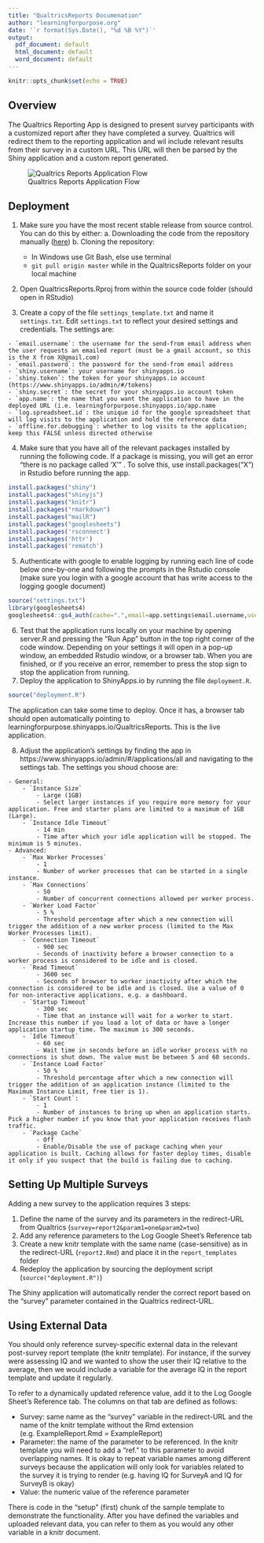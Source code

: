 ```yaml
---
title: "QualtricsReports Documenation"
author: "learningforpurpose.org"
date: '`r format(Sys.Date(), "%d %B %Y")`'
output:
  pdf_document: default
  html_document: default
  word_document: default
---
```


```r
knitr::opts_chunk$set(echo = TRUE)
```

## Overview

The Qualtrics Reporting App is designed to present survey participants with a customized report after they have completed a survey. Qualtrics will redirect them to the reporting application and wil include relevant results from their survey in a custom URL. This URL will then be parsed by the Shiny application and a custom report generated.

![Qualtrics Reports Application Flow](QualtricsAppFlow.png)

## Deployment

  1. Make sure you have the most recent stable release from source control. You can do this by either:
    a. Downloading the code from the repository manually ([here](https://bitbucket.org/ericscheier/qualtricsreports-shiny-app/downloads/))
    b. Cloning the repository:
    
      - In Windows use Git Bash, else use terminal
      - `git pull origin master` while in the QualtricsReports folder on your local machine
  2. Open QualtricsReports.Rproj from within the source code folder (should open in RStudio)
  3. Create a copy of the file `settings_template.txt` and name it `settings.txt`. Edit `settings.txt` to reflect your desired settings and credentials. The settings are:
    
    - `email.username`: the username for the send-from email address when the user requests an emailed report (must be a gmail account, so this is the X from X@gmail.com)
    - `email.password`: the password for the send-from email address
    - `shiny.username`: your username for shinyapps.io
    - `shiny.token`: the token for your shinyapps.io account (https://www.shinyapps.io/admin/#/tokens)
    - `shiny.secret`: the secret for your shinyapps.io account token
    - `app.name`: the name that you want the application to have in the deployed URL (i.e. learningforpurpose.shinyapps.io/app.name
    - `log.spreadsheet.id`: the unique id for the google spreadsheet that will log visits to the application and hold the reference data
    - `offline.for.debugging`: whether to log visits to the application; keep this FALSE unless directed otherwise
  4. Make sure that you have all of the relevant packages installed by running the following code. If a package is missing, you will get an error “there is no package called ‘X’” . To solve this, use install.packages(“X”) in Rstudio before running the app.
```r
install.packages("shiny")
install.packages("shinyjs")
install.packages("knitr")
install.packages("rmarkdown")
install.packages("mailR")
install.packages("googlesheets")
install.packages('rsconnect')
install.packages('httr')
install.packages('rematch')
```
  5. Authenticate with google to enable logging by running each line of code below one-by-one and following the prompts in the Rstudio console (make sure you login with a google account that has write access to the logging google document)
```r
source("settings.txt")
library(googlesheets4)
googlesheets4::gs4_auth(cache=".",email=app.settings$email.username,use_oob=TRUE)
```
  6. Test that the application runs locally on your machine by opening server.R and pressing the “Run App” button in the top right corner of the code window. Depending on your settings it will open in a pop-up window, an embedded Rstudio window, or a browser tab. When you are finished, or if you receive an error, remember to press the stop sign to stop the application from running.
  7. Deploy the application to ShinyApps.io by running the file `deployment.R`.
```r
source("deployment.R")
```
The application can take some time to deploy. Once it has, a browser tab should open automatically pointing to learningforpurpose.shinyapps.io/QualtricsReports. This is the live application.

  8. Adjust the application's settings by finding the app in https://www.shinyapps.io/admin/#/applications/all and navigating to the settings tab. The settings you shoud choose are:
    
    - General:
        - `Instance Size`
            - Large (1GB)
            - Select larger instances if you require more memory for your application. Free and starter plans are limited to a maximum of 1GB (Large).
        - `Instance Idle Timeout`
            - 14 min
            - Time after which your idle application will be stopped. The minimum is 5 minutes.
    - Advanced:
        - `Max Worker Processes`
            - 1
            - Number of worker processes that can be started in a single instance.
        - `Max Connections`
            - 50
            - Number of concurrent connections allowed per worker process.
        - `Worker Load Factor`
            - 5 %
            - Threshold percentage after which a new connection will trigger the addition of a new worker process (limited to the Max Worker Processes limit).
        - `Connection Timeout`
            - 900 sec
            - Seconds of inactivity before a browser connection to a worker process is considered to be idle and is closed.
        - `Read Timeout`
            - 3600 sec
            - Seconds of browser to worker inactivity after which the connection is considered to be idle and is closed. Use a value of 0 for non-interactive applications, e.g. a dashboard.
        - `Startup Timeout`
            - 300 sec
            - Time that an instance will wait for a worker to start. Increase this number if you load a lot of data or have a longer application startup time. The maximum is 300 seconds.
        - `Idle Timeout`
            - 60 sec
            - Wait time in seconds before an idle worker process with no connections is shut down. The value must be between 5 and 60 seconds.
        - `Instance Load Factor`
            - 50 %
            - Threshold percentage after which a new connection will trigger the addition of an application instance (limited to the Maximum Instance Limit, free tier is 1).
        - `Start Count`:
            - 1
            - Number of instances to bring up when an application starts. Pick a higher number if you know that your application receives flash traffic.
        - `Package Cache`
            - Off
            - Enable/Disable the use of package caching when your application is built. Caching allows for faster deploy times, disable it only if you suspect that the build is failing due to caching.

## Setting Up Multiple Surveys
Adding a new survey to the application requires 3 steps:

1. Define the name of the survey and its parameters in the redirect-URL from Qualtrics (`survey=report2&param1=one&param2=two`)
2. Add any reference parameters to the Log Google Sheet’s Reference tab
3. Create a new knitr template with the same name (case-sensitive) as in the redirect-URL (`report2.Rmd`) and place it in the `report_templates` folder
4. Redeploy the application by sourcing the deployment script (`source("deployment.R")`)

The Shiny application will automatically render the correct report based on the “survey” parameter contained in the Qualtrics redirect-URL.


## Using External Data

You should only reference survey-specific external data in the relevant post-survey report template (the knitr template). For instance, if the survey were assessing IQ and we wanted to show the user their IQ relative to the average, then we would include a variable for the average IQ in the report template and update it regularly.

To refer to a dynamically updated reference value, add it to the Log Google Sheet’s Reference tab. The columns on that tab are defined as follows:

  - Survey: same name as the “survey” variable in the redirect-URL and the name of the knitr template without the Rmd extension (e.g. ExampleReport.Rmd = ExampleReport)
  - Parameter: the name of the parameter to be referenced. In the knitr template you will need to add a “ref.” to this parameter to avoid overlapping names. It is okay to repeat variable names among different surveys because the application will only look for variables related to the survey it is trying to render (e.g. having IQ for SurveyA and IQ for SurveyB is okay)
  - Value: the numeric value of the reference parameter

There is code in the “setup” (first) chunk of the sample template to demonstrate the functionality. After you have defined the variables and uploaded relevant data, you can refer to them as you would any other variable in a knitr document.
